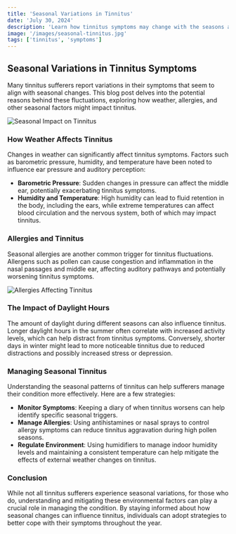```yaml
---
title: 'Seasonal Variations in Tinnitus'
date: 'July 30, 2024'
description: 'Learn how tinnitus symptoms may change with the seasons and discover possible triggers that could affect your condition.'
image: '/images/seasonal-tinnitus.jpg'
tags: ['tinnitus', 'symptoms']
---
```


## Seasonal Variations in Tinnitus Symptoms

Many tinnitus sufferers report variations in their symptoms that seem to align with seasonal changes. This blog post delves into the potential reasons behind these fluctuations, exploring how weather, allergies, and other seasonal factors might impact tinnitus.

<Image
  src="/images/seasonal-tinnitus-2.jpg"
  alt="Seasonal Impact on Tinnitus"
/>

### How Weather Affects Tinnitus

Changes in weather can significantly affect tinnitus symptoms. Factors such as barometric pressure, humidity, and temperature have been noted to influence ear pressure and auditory perception:

- **Barometric Pressure**: Sudden changes in pressure can affect the middle ear, potentially exacerbating tinnitus symptoms.
- **Humidity and Temperature**: High humidity can lead to fluid retention in the body, including the ears, while extreme temperatures can affect blood circulation and the nervous system, both of which may impact tinnitus.

<AdComponent />

### Allergies and Tinnitus

Seasonal allergies are another common trigger for tinnitus fluctuations. Allergens such as pollen can cause congestion and inflammation in the nasal passages and middle ear, affecting auditory pathways and potentially worsening tinnitus symptoms.

<Image src="/images/seasonal-tinnitus.jpg" alt="Allergies Affecting Tinnitus" />

### The Impact of Daylight Hours

The amount of daylight during different seasons can also influence tinnitus. Longer daylight hours in the summer often correlate with increased activity levels, which can help distract from tinnitus symptoms. Conversely, shorter days in winter might lead to more noticeable tinnitus due to reduced distractions and possibly increased stress or depression.

<AdComponent />

### Managing Seasonal Tinnitus

Understanding the seasonal patterns of tinnitus can help sufferers manage their condition more effectively. Here are a few strategies:

- **Monitor Symptoms**: Keeping a diary of when tinnitus worsens can help identify specific seasonal triggers.
- **Manage Allergies**: Using antihistamines or nasal sprays to control allergy symptoms can reduce tinnitus aggravation during high pollen seasons.
- **Regulate Environment**: Using humidifiers to manage indoor humidity levels and maintaining a consistent temperature can help mitigate the effects of external weather changes on tinnitus.

### Conclusion

While not all tinnitus sufferers experience seasonal variations, for those who do, understanding and mitigating these environmental factors can play a crucial role in managing the condition. By staying informed about how seasonal changes can influence tinnitus, individuals can adopt strategies to better cope with their symptoms throughout the year.

<AdComponent />
